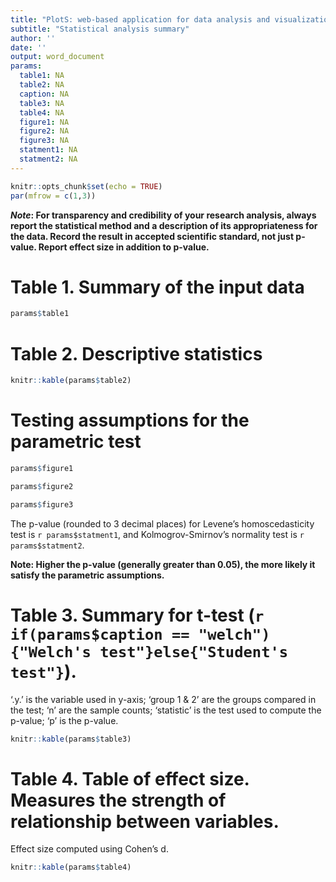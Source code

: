 ```yaml
---
title: "PlotS: web-based application for data analysis and visualization"
subtitle: "Statistical analysis summary"
author: ''
date: ''
output: word_document
params:
  table1: NA
  table2: NA
  caption: NA
  table3: NA
  table4: NA
  figure1: NA
  figure2: NA
  figure3: NA
  statment1: NA
  statment2: NA
---
```

```r
knitr::opts_chunk$set(echo = TRUE)
par(mfrow = c(1,3))
```

**_Note_: For transparency and credibility of your research analysis, always report the statistical method and a description of its appropriateness for the data. Record the result in accepted scientific standard, not just p-value. Report effect size in addition to p-value.** 


# Table 1. Summary of the input data
```r
params$table1
```
# Table 2. Descriptive statistics
```r
knitr::kable(params$table2)
```

# Testing assumptions for the parametric test
```r
params$figure1

params$figure2

params$figure3

```


The p-value (rounded to 3 decimal places) for Levene's homoscedasticity test is `r params$statment1`, and Kolmogrov-Smirnov's normality test is `r params$statment2`.


**Note: Higher the p-value (generally greater than 0.05), the more likely it satisfy the parametric assumptions.**



# Table 3. Summary for t-test (`r if(params$caption == "welch"){"Welch's test"}else{"Student's test"} `).

'.y.' is the variable used in y-axis; 'group 1 & 2' are the groups compared in the test; 'n' are the sample counts; 'statistic' is the test used to compute the p-value; 'p' is the p-value.
```r
knitr::kable(params$table3)
```

# Table 4. Table of effect size. Measures the strength of relationship between variables.

Effect size computed using Cohen's d.
```r
knitr::kable(params$table4)

```

